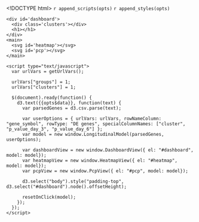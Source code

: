 <!DOCTYPE html>
<html>

  <head>
    <meta http-equiv="Content-Type" content="text/html; charset=utf-8"/>
    <title>PCP Heatmap</title>
    `r append_scripts(opts)`
    `r append_styles(opts)`
  </head>

  <body>

    <div id='dashboard'>
      <div class='clusters'></div>
      <h1></h1>
    </div>
    <main>
      <svg id='heatmap'></svg>
      <svg id='pcp'></svg>
    </main>

    <script type="text/javascript">
      var urlVars = getUrlVars();

      urlVars["groups"] = 1;
      urlVars["clusters"] = 1;

      $(document).ready(function() {
        d3.text({{opts$data}}, function(text) {
          var parsedGenes = d3.csv.parse(text);

          var userOptions = { urlVars: urlVars, rowNameColumn: "gene_symbol", rowType: "DE genes", specialColumnNames: ["cluster", "p_value_day_3", "p_value_day_6"] };
          var model = new window.LongitudinalModel(parsedGenes, userOptions);

          var dashboardView = new window.DashboardView({ el: "#dashboard", model: model});
          var heatmapView = new window.HeatmapView({ el: "#heatmap", model: model});
          var pcpView = new window.PcpView({ el: "#pcp", model: model});

          d3.select("body").style("padding-top", d3.select("#dashboard").node().offsetHeight);

          resetOnClick(model);
        });
      });
    </script>

  </body>
</html>